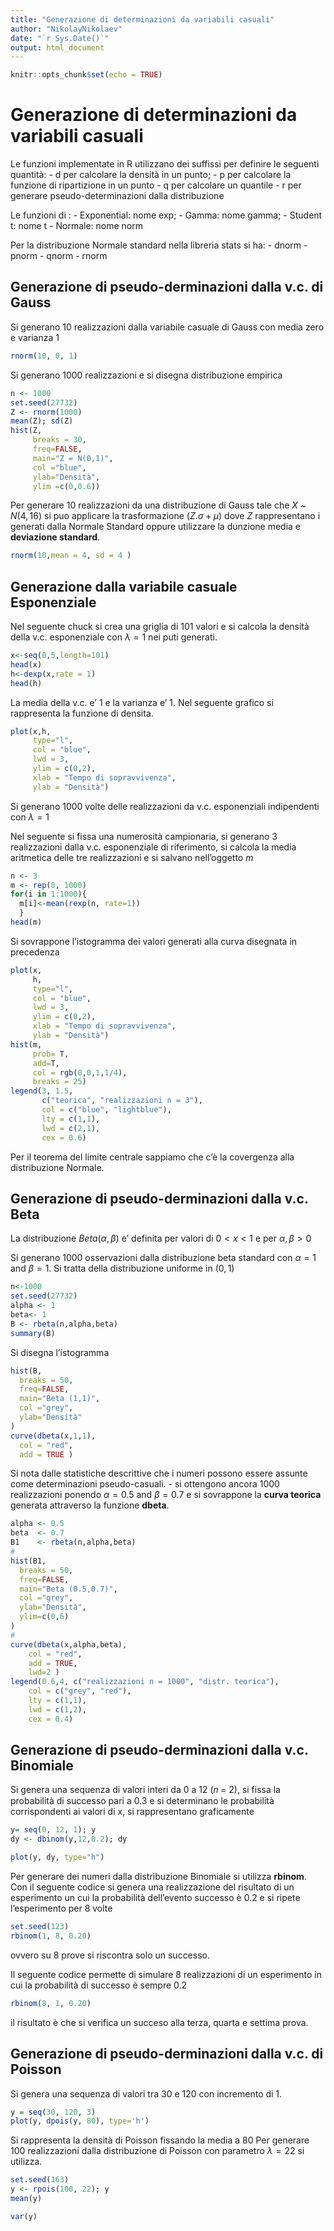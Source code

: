 ```yaml
---
title: "Generazione di determinazioni da variabili casuali"
author: "NikolayNikolaev"
date: "`r Sys.Date()`"
output: html_document
---
```


```r
knitr::opts_chunk$set(echo = TRUE)
```

# Generazione di determinazioni da variabili casuali

Le funzioni implementate in R utilizzano dei suffissi per definire le seguenti quantità:
- d per calcolare la densità in un punto;
- p per calcolare la funzione di ripartizione in un punto
- q per calcolare un quantile
- r per generare pseudo-determinazioni dalla distribuzione

Le funzioni di :
-  Exponential: nome exp;
-  Gamma: nome gamma;
-  Student t: nome t
- Normale: nome norm

Per la distribuzione Normale standard nella libreria stats si ha:
- dnorm
- pnorm
- qnorm
- rnorm

## Generazione di pseudo-derminazioni dalla v.c. di Gauss
Si generano 10 realizzazioni dalla variabile casuale di Gauss con media zero e varianza 1

```r
rnorm(10, 0, 1)
```


Si generano 1000 realizzazioni e si disegna distribuzione empirica

```r
n <- 1000
set.seed(27732)
Z <- rnorm(1000)
mean(Z); sd(Z)
hist(Z, 
     breaks = 30,
     freq=FALSE,
     main="Z = N(0,1)",
     col ="blue",
     ylab="Densità",
     ylim =c(0,0.6))
```
Per generare 10 realizzazioni da una distribuzione di Gauss tale che $X$ ~ $N(4, 16)$ si puo applicare la trasformazione $(Z. \sigma + \mu)$
dove $Z$ rappresentano i generati dalla Normale Standard oppure utilizzare la dunzione media e **deviazione standard**.
```r
rnorm(10,mean = 4, sd = 4 )
```


## Generazione dalla variabile casuale Esponenziale

Nel seguente chuck si crea una griglia di 101 valori e si calcola la densità della v.c. esponenziale
con $\lambda = 1$ nei puti generati.
```r
x<-seq(0,5,length=101)
head(x)
h<-dexp(x,rate = 1)
head(h)
```

La media della v.c. e' 1 e la varianza e' 1.
Nel seguente grafico si rappresenta la funzione di densita.
```r
plot(x,h,
     type="l", 
     col = "blue",
     lwd = 3, 
     ylim = c(0,2),
     xlab = "Tempo di sopravvivenza", 
     ylab = "Densità")
```

Si generano 1000 volte delle realizzazioni da v.c. esponenziali indipendenti con $\lambda=1$

Nel seguente si fissa una numerosità campionaria, si generano 3 realizzazioni dalla v.c. esponenziale
di riferimento, si calcola la media aritmetica delle tre realizzazioni e si salvano
nell’oggetto $m$
```r
n <- 3
m <- rep(0, 1000)
for(i in 1:1000){
  m[i]<-mean(rexp(n, rate=1))
  }
head(m)
```
Si sovrappone l’istogramma dei valori generati alla curva disegnata in precedenza

```r
plot(x,
     h,
     type="l", 
     col = "blue",
     lwd = 3, 
     ylim = c(0,2),
     xlab = "Tempo di sopravvivenza", 
     ylab = "Densità")
hist(m, 
     prob= T, 
     add=T, 
     col = rgb(0,0,1,1/4), 
     breaks = 25)
legend(3, 1.5, 
       c("teorica", "realizzazioni n = 3"),
       col = c("blue", "lightblue"),
       lty = c(1,1),
       lwd = c(2,1),
       cex = 0.6)
```
Per il teorema del limite centrale sappiamo che c’è la covergenza alla distribuzione
Normale.




## Generazione di pseudo-derminazioni dalla v.c. Beta

La distribuzione $Beta(\alpha, \beta)$ e' definita per valori di $0<x< 1$ e per $\alpha, \beta > 0$

Si generano 1000 osservazioni dalla distribuzione beta standard con $\alpha=1$ and $\beta=1$. Si tratta della distribuzione uniforme in $(0,1)$

```r
n<-1000
set.seed(27732)
alpha <- 1
beta<- 1
B <- rbeta(n,alpha,beta)
summary(B)
```
Si disegna l’istogramma
```r
hist(B,
  breaks = 50,
  freq=FALSE,
  main="Beta (1,1)",
  col ="grey",
  ylab="Densità"
)
curve(dbeta(x,1,1),
  col = "red",
  add = TRUE )
```
Si nota dalle statistiche descrittive che i numeri possono essere assunte come determinazioni
pseudo-casuali.
- si ottengono ancora 1000 realizzazioni ponendo $\alpha=0.5$ and $\beta=0.7$ e si sovrappone la **curva teorica** generata attraverso la funzione **dbeta**.

```r
alpha <- 0.5
beta  <- 0.7
B1    <- rbeta(n,alpha,beta)
#
hist(B1,
  breaks = 50,
  freq=FALSE,
  main="Beta (0.5,0.7)",
  col ="grey",
  ylab="Densità",
  ylim=c(0,6)
)
#
curve(dbeta(x,alpha,beta),
    col = "red",
    add = TRUE, 
    lwd=2 )
legend(0.6,4, c("realizzazioni n = 1000", "distr. teorica"),
    col = c("grey", "red"),
    lty = c(1,1),
    lwd = c(1,2),
    cex = 0.4)
```

## Generazione di pseudo-derminazioni dalla v.c. Binomiale
Si genera una sequenza di valori interi da 0 a 12 (𝑛 = 2), si fissa la probabilità di successo
pari a 0.3 e si determinano le probabilità corrispondenti ai valori di x, si rappresentano
graficamente

```r
y= seq(0, 12, 1); y
dy <- dbinom(y,12,0.2); dy

plot(y, dy, type="h")
```
Per generare dei numeri dalla distribuzione Binomiale si utilizza **rbinom**. Con il seguente
codice si genera una realizzazione del risultato di un esperimento un cui la probabilità
dell’evento successo è 0.2 e si ripete l’esperimento per 8 volte
```r
set.seed(123)
rbinom(1, 8, 0.20)
```
ovvero su 8 prove si riscontra solo un successo.

Il seguente codice permette di simulare 8 realizzazioni di un esperimento in cui la probabilità
di successo è sempre 0.2
```r
rbinom(8, 1, 0.20)
```
il risultato è che si verifica un succeso alla terza, quarta e settima prova.

## Generazione di pseudo-derminazioni dalla v.c. di Poisson
Si genera una sequenza di valori tra 30 e 120 con incremento di 1.
```r
y = seq(30, 120, 3)
plot(y, dpois(y, 80), type='h')
```

Si rappresenta la densità di Poisson fissando la media a 80
Per generare 100 realizzazioni dalla distribuzione di Poisson con parametro $\lambda=22$ si utilizza.
```r
set.seed(163)
y <- rpois(100, 22); y
mean(y)

var(y)
```
































